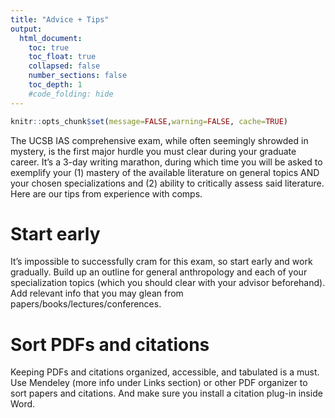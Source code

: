 ```yaml
---
title: "Advice + Tips"
output:
  html_document:
    toc: true
    toc_float: true
    collapsed: false
    number_sections: false
    toc_depth: 1
    #code_folding: hide
---
```


```r
knitr::opts_chunk$set(message=FALSE,warning=FALSE, cache=TRUE)
```

The UCSB IAS comprehensive exam, while often seemingly shrowded in mystery, is the first major hurdle you must clear during your graduate career. It's a 3-day writing marathon, during which time you will be asked to exemplify your (1) mastery of the available literature on general topics AND your chosen specializations and (2) ability to critically assess said literature. Here are our tips from experience with comps. 

# Start early

It's impossible to successfully cram for this exam, so start early and work gradually. Build up an outline for general anthropology and each of your specialization topics (which you should clear with your advisor beforehand). Add relevant info that you may glean from papers/books/lectures/conferences. 

# Sort PDFs and citations

Keeping PDFs and citations organized, accessible, and tabulated is a must. Use Mendeley (more info under Links section) or other PDF organizer to sort papers and citations. And make sure you install a citation plug-in inside Word. 
